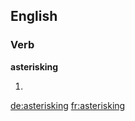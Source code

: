 ==English==

===Verb===
'''asterisking'''

# {{present participle of|asterisk}}

[[de:asterisking]]
[[fr:asterisking]]